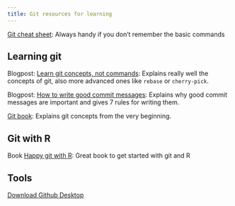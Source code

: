 ```yaml
---
title: Git resources for learning
---
```


[Git cheat sheet](https://education.github.com/git-cheat-sheet-education.pdf): Always handy if you don't remember the basic commands

## Learning git

Blogpost: [Learn git concepts, not commands](https://dev.to/unseenwizzard/learn-git-concepts-not-commands-4gjc): Explains really well the concepts of git, also more advanced ones like `rebase` or `cherry-pick`.


Blogpost: [How to write good commit messages](https://cbea.ms/git-commit/): Explains why good commit messages are important and gives 7 rules for writing them.

[Git book](https://git-scm.com/book/en/v2): Explains git concepts from the very beginning.

## Git with R

Book [Happy git with R](https://happygitwithr.com/): Great book to get started with git and R

## Tools

[Download Github Desktop](https://desktop.github.com/)

